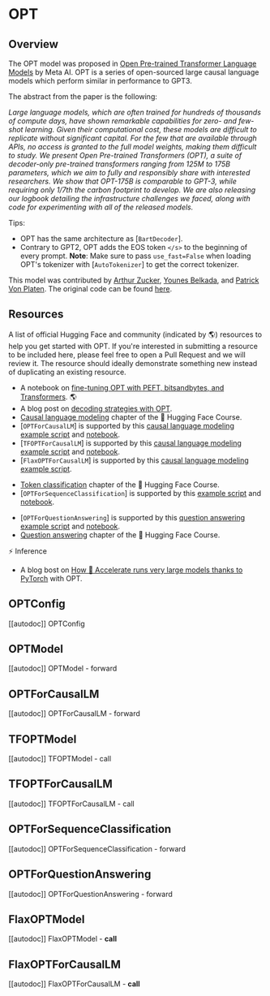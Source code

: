 <!--Copyright 2022 The HuggingFace Team. All rights reserved.

Licensed under the Apache License, Version 2.0 (the "License"); you may not use this file except in compliance with
the License. You may obtain a copy of the License at

http://www.apache.org/licenses/LICENSE-2.0

Unless required by applicable law or agreed to in writing, software distributed under the License is distributed on
an "AS IS" BASIS, WITHOUT WARRANTIES OR CONDITIONS OF ANY KIND, either express or implied. See the License for the
specific language governing permissions and limitations under the License.
-->

# OPT

## Overview

The OPT model was proposed in [Open Pre-trained Transformer Language Models](https://arxiv.org/pdf/2205.01068) by Meta AI.
OPT is a series of open-sourced large causal language models which perform similar in performance to GPT3.

The abstract from the paper is the following:

*Large language models, which are often trained for hundreds of thousands of compute days, have shown remarkable capabilities for zero- and few-shot learning. Given their computational cost, these models are difficult to replicate without significant capital. For the few that are available through APIs, no access is granted to the full model weights, making them difficult to study. We present Open Pre-trained Transformers (OPT), a suite of decoder-only pre-trained transformers ranging from 125M to 175B parameters, which we aim to fully and responsibly share with interested researchers. We show that OPT-175B is comparable to GPT-3, while requiring only 1/7th the carbon footprint to develop. We are also releasing our logbook detailing the infrastructure challenges we faced, along with code for experimenting with all of the released models.*

Tips:
- OPT has the same architecture as [`BartDecoder`].
- Contrary to GPT2, OPT adds the EOS token `</s>` to the beginning of every prompt. **Note**: Make sure to pass `use_fast=False` when loading OPT's tokenizer with [`AutoTokenizer`] to get the correct tokenizer.

This model was contributed by [Arthur Zucker](https://huggingface.co/ArthurZ), [Younes Belkada](https://huggingface.co/ybelkada), and [Patrick Von Platen](https://huggingface.co/patrickvonplaten).
The original code can be found [here](https://github.com/facebookresearch/metaseq).

## Resources

A list of official Hugging Face and community (indicated by 🌎) resources to help you get started with OPT. If you're
interested in submitting a resource to be included here, please feel free to open a Pull Request and we will review it.
The resource should ideally demonstrate something new instead of duplicating an existing resource.

<PipelineTag pipeline="text-generation" />

- A notebook on [fine-tuning OPT with PEFT, bitsandbytes, and Transformers](https://colab.research.google.com/drive/1jCkpikz0J2o20FBQmYmAGdiKmJGOMo-o?usp=sharing). 🌎
- A blog post on [decoding strategies with OPT](https://huggingface.co/blog/introducing-csearch#62-example-two---opt).
- [Causal language modeling](https://huggingface.co/course/en/chapter7/6?fw=pt#training-a-causal-language-model-from-scratch) chapter of the 🤗 Hugging Face Course.
- [`OPTForCausalLM`] is supported by this [causal language modeling example script](https://github.com/huggingface/transformers/tree/main/examples/pytorch/language-modeling#gpt-2gpt-and-causal-language-modeling) and [notebook](https://colab.research.google.com/github/huggingface/notebooks/blob/main/examples/language_modeling.ipynb).
- [`TFOPTForCausalLM`] is supported by this [causal language modeling example script](https://github.com/huggingface/transformers/tree/main/examples/tensorflow/language-modeling#run_clmpy) and [notebook](https://colab.research.google.com/github/huggingface/notebooks/blob/main/examples/language_modeling-tf.ipynb).
- [`FlaxOPTForCausalLM`] is supported by this [causal language modeling example script](https://github.com/huggingface/transformers/tree/main/examples/flax/language-modeling#causal-language-modeling).

<PipelineTag pipeline="text-classification" />

- [Token classification](https://huggingface.co/course/chapter7/2?fw=pt) chapter of the 🤗 Hugging Face Course.
- [`OPTForSequenceClassification`] is supported by this [example script](https://github.com/huggingface/transformers/tree/main/examples/pytorch/text-classification) and [notebook](https://colab.research.google.com/github/huggingface/notebooks/blob/main/examples/text_classification.ipynb).

<PipelineTag pipeline="question-answering" />

- [`OPTForQuestionAnswering`] is supported by this [question answering example script](https://github.com/huggingface/transformers/tree/main/examples/pytorch/question-answering) and [notebook](https://colab.research.google.com/github/huggingface/notebooks/blob/main/examples/question_answering.ipynb).
- [Question answering](https://huggingface.co/course/chapter7/7?fw=pt) chapter
  of the 🤗 Hugging Face Course.

⚡️ Inference

- A blog bost on [How 🤗 Accelerate runs very large models thanks to PyTorch](https://huggingface.co/blog/accelerate-large-models) with OPT.

## OPTConfig

[[autodoc]] OPTConfig

## OPTModel

[[autodoc]] OPTModel
    - forward

## OPTForCausalLM

[[autodoc]] OPTForCausalLM
    - forward

## TFOPTModel

[[autodoc]] TFOPTModel
    - call

## TFOPTForCausalLM

[[autodoc]] TFOPTForCausalLM
    - call

## OPTForSequenceClassification

[[autodoc]] OPTForSequenceClassification
    - forward

## OPTForQuestionAnswering

[[autodoc]] OPTForQuestionAnswering
    - forward

## FlaxOPTModel

[[autodoc]] FlaxOPTModel
    - __call__


## FlaxOPTForCausalLM

[[autodoc]] FlaxOPTForCausalLM
    - __call__